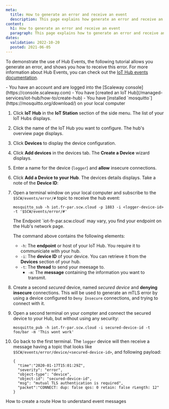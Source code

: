 ```yaml
---
meta:
  title: How to generate an error and receive an event
  description: This page explains how generate an error and receive an event
content:
  h1: How to generate an error and receive an event
  paragraph: This page explains how to generate an error and receive an event
dates:
  validation: 2022-10-20
  posted: 2021-06-05
---
```


To demonstrate the use of Hub Events, the following tutorial allows you generate an error, and shows you how to receive this error.
For more information about Hub Events, you can check out the [IoT Hub events documentation](/managed-services/iot-hub/reference-content/hubs/#events).

<Message type="requirement">
  - You have an account and are logged into the [Scaleway console](https://console.scaleway.com)
  - You have [created an IoT Hub](/managed-services/iot-hub/how-to/create-hub)
  - You have [installed `mosquitto`](https://mosquitto.org/download/) on your local computer
</Message>

1. Click **IoT Hub** in the **IoT Station** section of the side menu. The list of your IoT Hubs displays.
2. Click the name of the IoT Hub you want to configure. The hub's overview page displays.
3. Click **Devices** to display the device configuration.
4. Click **Add devices** in the devices tab. The **Create a Device** wizard displays.
5. Enter a name for the device (`logger`) and **allow** insecure connections.
6. Click **Add a Device to your Hub**. The devices details displays. Take a note of the **Device ID**:
    <Lightbox src="scaleway-device-id.webp" alt="" />
7. Open a terminal window on your local computer and subscribe to the `$SCW/events/error/#` topic to receive the hub event:
    ```
    mosquitto_sub -h iot.fr-par.scw.cloud -p 1883 -i <logger-device-id> -t '$SCW/events/error/#'
    ```
    <Message type="note">
      The Endpoint `iot-fr-par.scw.cloud` may vary, you find your endpoint on the Hub's network page.
    </Message>

    The command above contains the following elements:
      - `-h`: The **endpoint** or host of your IoT Hub. You require it to communiciate with your hub.
      - `-i`: The **device ID** of your device. You can retrieve it from the **Devices** section of your hub. 
      - `-t`: The **thread** to send your meesage to. 
        - `-m`: The **message** containing the information you want to transmit.
8. Create a second *secured* device, named _secured device_ and **denying insecure** connections. 
    <Message type="note">
      This will be used to generate an mTLS error by using a device configured to `Deny Insecure` connections, and trying to connect with it.
    </Message>
9. Open a second terminal on your compter and connect the secured device to your Hub, but without using any security: 
    ```
    mosquitto_pub -h iot.fr-par.scw.cloud -i secured-device-id -t foo/bar -m 'This wont work'
    ``` 
10. Go back to the first terminal. The `logger` device will then receive a message having a topic that looks like `$SCW/events/error/device/<secured-device-id>`, and following payload:
    ```
    {
      "time":"2020-01-17T15:01:29Z",
      "severity": "error",
      "object-type": "device",
      "object-id": "secured-device-id",
      "msg": "mutual TLS authentication is required",
      "packet":"CONNECT: dup: false qos: 0 retain: false rLength: 12"
    }
    ```


<Navigation title="See Also">
  <PreviousButton to="/managed-services/iot-hub/how-to/create-route/">How to create a route</PreviousButton>
  <NextButton to="/managed-services/iot-hub/how-to/understand-event-messages/">How to understand event messages</NextButton>
</Navigation>
